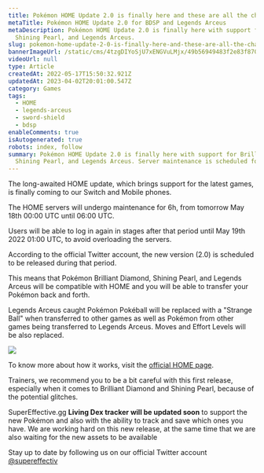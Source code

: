 ```yaml
---
title: Pokémon HOME Update 2.0 is finally here and these are all the changes
metaTitle: Pokémon HOME Update 2.0 for BDSP and Legends Arceus
metaDescription: Pokémon HOME Update 2.0 is finally here with support for Brilliant Diamond,
  Shining Pearl, and Legends Arceus.
slug: pokemon-home-update-2-0-is-finally-here-and-these-are-all-the-changes
bannerImageUrl: /static/cms/4tzgDIYoSjU7xENGVuLMjx/49b56949483f2e83f870e17718436805/0002-home-update-v2.png
videoUrl: null
type: Article
createdAt: 2022-05-17T15:50:32.921Z
updatedAt: 2023-04-02T20:01:00.547Z
category: Games
tags:
  - HOME
  - legends-arceus
  - sword-shield
  - bdsp
enableComments: true
isAutogenerated: true
robots: index, follow
summary: Pokémon HOME Update 2.0 is finally here with support for Brilliant Diamond,
  Shining Pearl, and Legends Arceus. Server maintenance is scheduled for May 18.
---
```


The long-awaited HOME update, which brings support for the latest games, is finally coming to our Switch and Mobile phones.

The HOME servers will undergo maintenance for 6h, from tomorrow May 18th 00:00 UTC until 06:00 UTC.

Users will be able to log in again in stages after that period until May 19th 2022 01:00 UTC, to avoid overloading the servers.

According to the official Twitter account, the new version (2.0) is scheduled to be released during that period.

This means that Pokémon Brilliant Diamond, Shining Pearl, and Legends Arceus will be compatible with HOME and you will be able to transfer your Pokémon back and forth.

Legends Arceus caught Pokémon Pokéball will be replaced with a "Strange Ball" when transferred to other games as well as Pokémon from other games being transferred to Legends Arceus. Moves and Effort Levels will be also replaced.

![](/static/cms/4o0Y61To2b6IV9asGKmI5/d3a0286da950b1704f3a688e69707a3b/screen-transfer-switch-legends-2x.jpeg)

To know more about how it works, visit the [official HOME page](https://home.pokemon.com/en-us/move/).

Trainers, we recommend you to be a bit careful with this first release, especially when it comes to Brilliant Diamond and Shining Pearl, because of the potential glitches.

SuperEffective.gg **Living Dex tracker will be updated soon** to support the new Pokémon and also with the ability to track and save which ones you have. We are working hard on this new release, at the same time that we are also waiting for the new assets to be available

Stay up to date by following us on our official Twitter account [@supereffectiv](https://twitter.com/supereffectiv)
